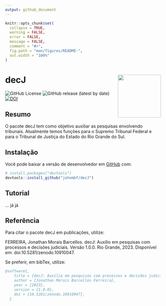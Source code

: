 ```yaml
---
output: github_document
---
```


<!-- README.md is generated from README.Rmd. Please edit that file -->

```r
knitr::opts_chunk$set(
  collapse = TRUE,
  warning = FALSE,
  error = FALSE,
  message = FALSE,
  comment = "#>",
  fig.path = "man/figures/README-",
  out.width = "100%"
)
```

# decJ <img src="man/figures/logo.png" align="right" height="139" alt="" />

<!-- badges: start -->
![GitHub License](https://img.shields.io/github/license/johnmbf/decJ)
![GitHub release (latest by date)](https://img.shields.io/github/v/release/johnmbf/decJ)
[![DOI](https://zenodo.org/badge/654781778.svg)](https://zenodo.org/doi/10.5281/zenodo.10910046)
<!-- badges: end -->

## Resumo

O pacote decJ tem como objetivo auxiliar as pesquisas envolvendo tribunais. Atualmente temos funções para o Supremo Tribunal Federal e para o Tribunal de Justiça do Estado do Rio Grande do Sul.

## Instalação

Você pode baixar a versão de desenvolvedor em [GitHub](https://github.com/johnmbf/decJ) com:

``` r
# install.packages("devtools")
devtools::install_github("johnmbf/decJ")
```

## Tutorial

... já já 

## Referência

Para citar o pacote decJ em publicações, utilize:

FERREIRA, Jonathan Morais Barcellos. decJ: Auxílio em pesquisas com processos e decisões judiciais. Versão 1.0.0. Rio Grande, 2023. Disponível em: doi:10.5281/zenodo.10910047.

Se preferir, em bibTex, utilize:

```bibtex
@software{,
    title = {decJ: Auxílio em pesquisas com processos e decisões judiciais},
    author = {Jonathan Morais Barcellos Ferreira},
    year = {2023},
    version = {1.0.0},
    doi = {10.5281/zenodo.10910047},
  }
```


